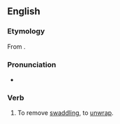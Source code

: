 ==English==

===Etymology===
From {{prefix|en|un|swaddle}}.

===Pronunciation===
* {{rhymes|en|ædəl|s=3}}

===Verb===
{{en-verb}}

# To remove [[swaddling]], to [[unwrap]].
